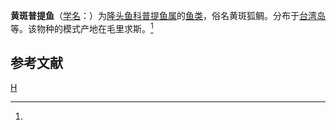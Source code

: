 {{Speciesbox 
| taxon = Bodianus leucostictus
| authority = (Bennett, 1831)<ref name='id7694'>{{cite web| url =http://www.bioinfo.cn/db05/BjdwSpecies.php?action=view&id=7694| title =黄斑普提鱼| work =《中国动物物种编目数据库》| publisher =中国科学院微生物研究所| author =中国科学院动物研究所| accessdate =2009-04-16| deadurl =yes| archiveurl =https://web.archive.org/web/20160305074816/http://www.bioinfo.cn/db05/BjdwSpecies.php?action=view&id=7694| archivedate =2016-03-05}}</ref>
}}

'''黄斑普提鱼'''（[[学名|学名]]：{{lang|la|'''''Bodianus leucostictus'''''}}）为[[隆头鱼科|隆头鱼科]][[普提鱼属|普提鱼属]]的[[鱼类|鱼类]]，俗名黄斑狐鲷。分布于[[台湾岛|台湾岛]]等。该物种的模式产地在毛里求斯。<ref name='id7694'/>

== 参考文献 ==
{{reflist}}

{{Wikispecies|Bodianus leucostictus}}
{{Taxonbar|from=Q11177561}}

[[Category:普提鱼属|H]]


{{鱸形目小作品}}